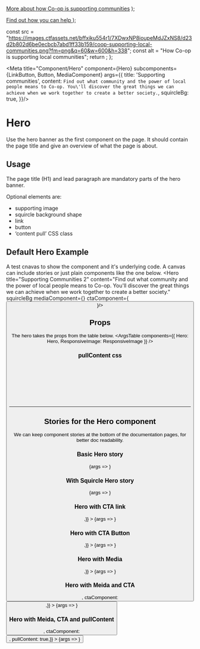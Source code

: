 

<!-- Start setup optional components to pass in as props for CTA and Media -->
  <a href="http://google.com">More about how Co-op is supporting communities</a>
);

  <a href="https://coop.co.uk" className="coop-btn coop-btn--primary">
    Find out how you can help
  </a>
);

  const src =
    "https://images.ctfassets.net/bffxiku554r1/7XDwxNP8ioupeMdJZxNS8/d23d2b802d6be0ecbcb7abd1ff33b159/coop-supporting-local-communities.png?fm=png&q=60&w=600&h=338";
  const alt = "How Co-op is supporting local communities";
  return <ResponsiveImage src={src} alt={alt} />;
};

<!-- END setup optional components--->

<!-- setup component for use in stories-->
<!-- export const BaseHero = (args) => <Hero {...args} />; -->

<!-- Add base Meta for each story,
     meta like args can be overridden at story level if required -->
<Meta title="Component/Hero"
      component={Hero}
      subcomponents={LinkButton, Button, MediaComponent}
      args={{
        title: 'Supporting communities',
        content: `Find out what community and the power of local people means to Co-op. You\'ll discover the great things we can achieve when we work together to create a better society.`,
        squircleBg: true, }}/>


<!--- Start content -->
# Hero
Use the hero banner as the first component on the page.
It should contain the page title and give an overview of what the page is about.

## Usage
The page title (H1) and lead paragraph are mandatory parts of the hero banner.

Optional elements are:
- supporting image
- squircle background shape
- link
- button
- ‘content pull’ CSS class

## Default Hero Example
A test cnavas to show the component and it's underlying code.
A canvas can include stories or just plain components like the one below.
<Canvas>
    <Hero
      title="Supporting Communities 2"
      content="Find out what community and the power of local people means to Co-op.
You'll discover the great things we can achieve when we work together to create a better society."
      squircleBg
      mediaComponent={<MediaComponent/>}
      ctaComponent={<Button/>}/>
</Canvas>


## Props
The hero takes the props from the table below.
<ArgsTable components={{ Hero: Hero, ResponsiveImage: ResponsiveImage }} />

### pullContent css
```css
  .coop-c-hero--pull {
    margin-bottom: -6rem;

    @media (--mq-large) {
      margin-bottom: -12rem;
    }
  }
```
<hr/>

## Stories for the Hero component
We can keep component stories at the bottom of the documentation pages, for better doc readability.

### Basic Hero story
<Canvas>
  <Story name="Basic" args={{
    squircleBg: false, }}
  >
    {args => <Hero {...args} />}
  </Story>
</Canvas>


### With Squircle Hero story
<Canvas>
  <Story name="With squircle" args={{
    squircleBg: true, }}
  >
    {args => <Hero {...args} />}
  </Story>
</Canvas>


### Hero with CTA link
<Canvas>
  <Story name="With CTA Link" args={{
    ctaComponent: <LinkButton/>,}}
  >
   {args => <Hero {...args} />}
  </Story>
</Canvas>

### Hero with CTA Button
<Canvas>
  <Story name="With CTA Button" args={{
  ctaComponent: <Button/>,}}
  >
    {args => <Hero {...args} />}
  </Story>
</Canvas>

### Hero with Media
<Canvas>
  <Story name="With Media" args={{
  mediaComponent: <MediaComponent/>,}}
  >
    {args => <Hero {...args} />}
  </Story>
</Canvas>

### Hero with Meida and CTA
<Canvas>
  <Story name="With Media and CTA" args={{
  mediaComponent: <MediaComponent/>,
  ctaComponent: <Button/>,}}
  >
    {args => <Hero {...args} />}
  </Story>
</Canvas>


### Hero with Meida, CTA and pullContent
<Canvas>
  <Story name="With Media, CTA and Pull class" args={{
  mediaComponent: <MediaComponent/>,
  ctaComponent: <Button/>,
  pullContent: true,}}
  >
    {args => <Hero {...args} />}
  </Story>
</Canvas>